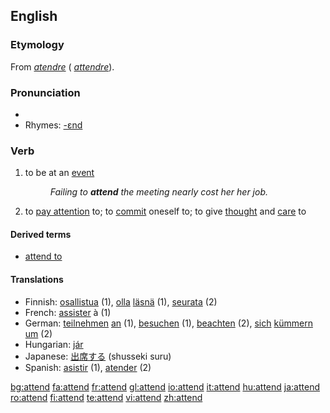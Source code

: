 ==English==

===Etymology===
From {{OF.}} ''[[atendre]]'' ({{F.}} ''[[attendre]]'').

===Pronunciation===
*{{audio|en-us-attend.ogg|Audio (US)}}
*Rhymes: [[Rhymes:English:-ɛnd|-ɛnd]]

===Verb===
{{en-verb}}
# to be at an [[event]]
#:''Failing to '''attend''' the meeting nearly cost her her job.''
# to [[pay attention]] to; to [[commit]] oneself to; to give [[thought]] and [[care]] to

====Derived terms====
*[[attend to]]

====Translations====
{{rfc-trans}}
*Finnish: [[osallistua]] (1), [[olla]] [[läsnä]] (1), [[seurata]] (2)
*French: [[assister]] à (1)
*German: [[teilnehmen]] [[an]] (1), [[besuchen]] (1), [[beachten]] (2), [[sich]] [[kümmern]] [[um]] (2)
*Hungarian: [[jár]]
*Japanese: [[出席する]] (shusseki suru)
*Spanish: [[asistir]] (1), [[atender]] (2)

[[bg:attend]]
[[fa:attend]]
[[fr:attend]]
[[gl:attend]]
[[io:attend]]
[[it:attend]]
[[hu:attend]]
[[ja:attend]]
[[ro:attend]]
[[fi:attend]]
[[te:attend]]
[[vi:attend]]
[[zh:attend]]